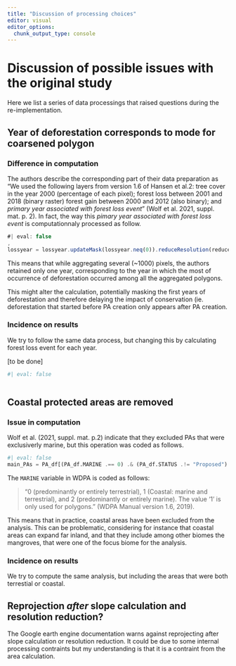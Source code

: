 ```yaml
---
title: "Discussion of processing choices"
editor: visual
editor_options: 
  chunk_output_type: console
---
```


# Discussion of possible issues with the original study {#sec-observations}

Here we list a series of data processings that raised questions during the re-implementation.

## Year of deforestation corresponds to mode for coarsened polygon

### Difference in computation

The authors describe the corresponding part of their data preparation as "We used the following layers from version 1.6 of Hansen et al.2: tree cover in the year 2000 (percentage of each pixel); forest loss between 2001 and 2018 (binary raster) forest gain between 2000 and 2012 (also binary); and *primary year associated with forest loss event*" (Wolf et al. 2021, suppl. mat. p. 2). In fact, the way this *pimary year associated with forest loss event* is computationnaly processed as follow.

```javascript
#| eval: false
,
lossyear = lossyear.updateMask(lossyear.neq(0)).reduceResolution(reducer=ee.Reducer.mode(maxRaw=20), bestEffort=True)
```

This means that while aggregating several (\~1000) pixels, the authors retained only one year, corresponding to the year in which the most of occurrence of deforestation occurred among all the aggregated polygons.

This might alter the calculation, potentially masking the first years of deforestation and therefore delaying the impact of conservation (ie. deforestation that started before PA creation only appears after PA creation.

### Incidence on results

We try to follow the same data process, but changing this by calculating forest loss event for each year.

\[to be done\]

```r
#| eval: false



```

## Coastal protected areas are removed

### Issue in computation

Wolf et al. (2021, suppl. mat. p.2) indicate that they excluded PAs that were exclusiverly marine, but this operation was coded as follows.

```julia
#| eval: false
main_PAs = PA_df[(PA_df.MARINE .== 0) .& (PA_df.STATUS .!= "Proposed") .& (PA_df.GIS_AREA .>= 1),:]
```

The `MARINE` variable in WDPA is coded as follows:

> "0 (predominantly or entirely terrestrial), 1 (Coastal: marine and terrestrial), and 2 (predominantly or entirely marine). The value '1' is only used for polygons." (WDPA Manual version 1.6, 2019).

This means that in practice, coastal areas have been excluded from the analysis. This can be problematic, considering for instance that coastal areas can expand far inland, and that they include among other biomes the mangroves, that were one of the focus biome for the analysis.

### Incidence on results

We try to compute the same analysis, but including the areas that were both terrestial or coastal.

## Reprojection *after* slope calculation and resolution reduction?

The Google earth engine documentation warns against reprojecting after slope calculation or resolution reduction. It could be due to some internal processing contraints but my understanding is that it is a contraint from the area calculation.
